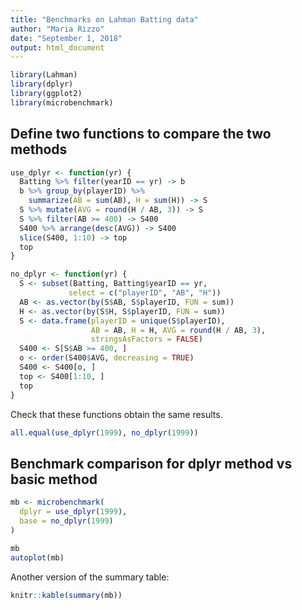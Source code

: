 ```yaml
---
title: "Benchmarks on Lahman Batting data"
author: "Maria Rizzo"
date: "September 1, 2018"
output: html_document
---
```


```r
library(Lahman)
library(dplyr)
library(ggplot2)
library(microbenchmark)
```

## Define two functions to compare the two methods

```r
use_dplyr <- function(yr) {
  Batting %>% filter(yearID == yr) -> b
  b %>% group_by(playerID) %>% 
    summarize(AB = sum(AB), H = sum(H)) -> S
  S %>% mutate(AVG = round(H / AB, 3)) -> S
  S %>% filter(AB >= 400) -> S400
  S400 %>% arrange(desc(AVG)) -> S400
  slice(S400, 1:10) -> top
  top
}

no_dplyr <- function(yr) {
  S <- subset(Batting, Batting$yearID == yr, 
             select = c("playerID", "AB", "H"))
  AB <- as.vector(by(S$AB, S$playerID, FUN = sum))
  H <- as.vector(by(S$H, S$playerID, FUN = sum))
  S <- data.frame(playerID = unique(S$playerID), 
                  AB = AB, H = H, AVG = round(H / AB, 3),
                  stringsAsFactors = FALSE)
  S400 <- S[S$AB >= 400, ]
  o <- order(S400$AVG, decreasing = TRUE)
  S400 <- S400[o, ]
  top <- S400[1:10, ]
  top
}
```

Check that these functions obtain the same results.

```r
all.equal(use_dplyr(1999), no_dplyr(1999))
```

## Benchmark comparison for dplyr method vs basic method

```r
mb <- microbenchmark(
  dplyr = use_dplyr(1999),
  base = no_dplyr(1999)
)

mb
autoplot(mb)
```

Another version of the summary table:

```r
knitr::kable(summary(mb))
```
